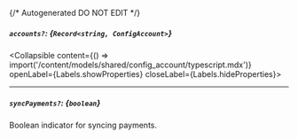 {/* Autogenerated DO NOT EDIT  */}

##### `accounts?`: *{`Record<string, ConfigAccount>`}*
<Collapsible content={() => import('/content/models/shared/config_account/typescript.mdx')} openLabel={Labels.showProperties} closeLabel={Labels.hideProperties}>
</Collapsible>

---
##### `syncPayments?`: *{`boolean`}*
Boolean indicator for syncing payments.



